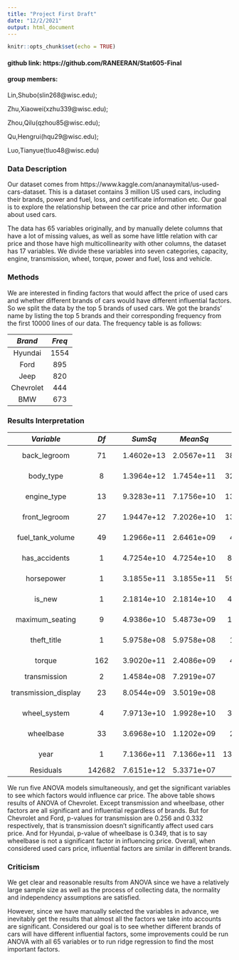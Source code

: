 ```yaml
---
title: "Project First Draft"
date: "12/2/2021"
output: html_document
---
```


```r
knitr::opts_chunk$set(echo = TRUE)
```
#### github link: https://github.com/RANEERAN/Stat605-Final

#### group members:

Lin,Shubo(slin268@wisc.edu);

Zhu,Xiaowei(xzhu339@wisc.edu);

Zhou,Qilu(qzhou85@wisc.edu); 

Qu,Hengrui(hqu29@wisc.edu);  

Luo,Tianyue(tluo48@wisc.edu)

### Data Description

Our dataset comes from https://www.kaggle.com/ananaymital/us-used-cars-dataset. This is a dataset contains 3 million US used cars, including their brands, power and fuel, loss, and certificate information etc. Our goal is to explore the relationship between the car price and other information about used cars. 

The data has 65 variables originally, and by manually delete columns that have a lot of missing values, as well as some have little relation with car price and those have high multicollinearity with other columns, the dataset has 17 variables. We divide these variables into seven categories, capacity, engine, transmission, wheel, torque, power and fuel, loss and vehicle.

### Methods

We are interested in finding factors that would affect the price of used cars and whether different brands of cars would have different influential factors. So we split the data by the top 5 brands of used cars. We got the brands' name by listing the top 5 brands and their corresponding frequency from the first 10000 lines of our data. The frequency table is as follows:

| $Brand$ | $Freq$ |
|:---:|:----:|
|Hyundai|1554|
|Ford|895|
|Jeep|820|
|Chevrolet|444|
|BMW|673|

### Results Interpretation
| $Variable$ | $Df$ | $Sum Sq$ | $Mean Sq$ | $F value$ | $Pr(>F)$ |   
|:---:|:---:|:---:|:---:|:---:|:---:|
|back_legroom        |    71| 1.4602e+13| 2.0567e+11|  3853.5110| < 2.2e-16 ***|
|body_type           |      8| 1.3964e+12| 1.7454e+11|  3270.3820| < 2.2e-16 ***|
|engine_type        |    13| 9.3283e+11| 7.1756e+10|  1344.4784| < 2.2e-16 ***|
|front_legroom       |     27| 1.9447e+12| 7.2026e+10|  1349.5265| < 2.2e-16 ***|
|fuel_tank_volume    |    49| 1.2966e+11| 2.6461e+09|    49.5791| < 2.2e-16 ***|
|has_accidents       |      1| 4.7254e+10| 4.7254e+10|   885.3891| < 2.2e-16 ***|
|horsepower          |      1| 3.1855e+11| 3.1855e+11|  5968.6123| < 2.2e-16 ***|
|is_new              |      1| 2.1814e+10| 2.1814e+10|   408.7168| < 2.2e-16 ***|
|maximum_seating     |      9| 4.9386e+10| 5.4873e+09|   102.8149| < 2.2e-16 ***|
|theft_title         |      1| 5.9758e+08| 5.9758e+08|    11.1968| 0.0008196 ***|
|torque              |    162| 3.9020e+11| 2.4086e+09|    45.1296| < 2.2e-16 ***|
|transmission        |      2| 1.4584e+08| 7.2919e+07|     1.3663| 0.2550632  |  
|transmission_display|     23| 8.0544e+09| 3.5019e+08|     6.5615| < 2.2e-16 ***|
|wheel_system        |      4| 7.9713e+10| 1.9928e+10|   373.3900| < 2.2e-16 ***|
|wheelbase           |     33| 3.6968e+10| 1.1202e+09|    20.9895| < 2.2e-16 ***|
|year                |      1| 7.1366e+11| 7.1366e+11| 13371.5963| < 2.2e-16 ***|
|Residuals           | 142682| 7.6151e+12| 5.3371e+07|||                        

We run five ANOVA models simultaneously, and get the significant variables to see which factors would influence car price. The above table shows results of ANOVA of Chevrolet. Except transmission and wheelbase, other factors are all significant and influential regardless of brands. But for Chevrolet and Ford, p-values for transmission are 0.256 and 0.332 respectively, that is transmission doesn't significantly affect used cars price. And for Hyundai, p-value of wheelbase is 0.349, that is to say wheelbase is not a significant factor in influencing price. Overall, when considered used cars price, influential factors are similar in different brands.

### Criticism
We get clear and reasonable results from ANOVA since we have a relatively large sample size as well as the process of collecting data, the normality and independency assumptions are satisfied.

However, since we have manually selected the variables in advance, we inevitably get the results that almost all the factors we take into accounts are significant. Considered our goal is to see whether different brands of cars will have different influential factors, some improvements could be run ANOVA with all 65 variables or to run ridge regression to find the most important factors.